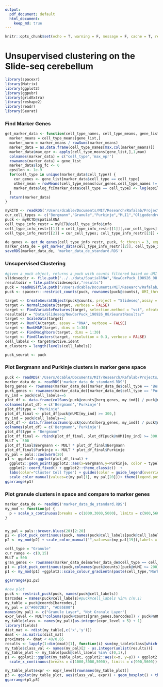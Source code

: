 ```yaml
---
output:  
  pdf_document: default
  html_document:
    keep_md: true
---
```


```r
knitr::opts_chunk$set(echo = T, warning = F, message = F, cache = T, results = 'hide')
```

# Unsupervised clustering on the Slide-seq cerebellum

```r
library(spacexr)
library(Matrix)
library(ggplot2)
library(ggpubr)
library(gridExtra)
library(reshape2)
library(readr)
library(Seurat)
```

### Find Marker Genes

```r

get_marker_data <- function(cell_type_names, cell_type_means, gene_list) {
  marker_means = cell_type_means[gene_list,]
  marker_norm = marker_means / rowSums(marker_means)
  marker_data = as.data.frame(cell_type_names[max.col(marker_means)])
  marker_data$max_epr <- apply(cell_type_means[gene_list,],1,max)
  colnames(marker_data) = c("cell_type",'max_epr')
  rownames(marker_data) = gene_list
  marker_data$log_fc <- 0
  epsilon <- 1e-9
  for(cell_type in unique(marker_data$cell_type)) {
    cur_genes <- gene_list[marker_data$cell_type == cell_type]
    other_mean = rowMeans(cell_type_means[cur_genes,cell_type_names != cell_type])
    marker_data$log_fc[marker_data$cell_type == cell_type] <- log(epsilon + cell_type_means[cur_genes,cell_type]) - log(epsilon + other_mean)
  }
  return(marker_data)
}

myRCTD <- readRDS('/Users/dcable/Documents/MIT/Research/Rafalab/Projects/spacexr/data/Share/scp_rctd_round2/myRCTD_cerebellum_slideseq.rds')
cur_cell_types <- c("Bergmann","Granule","Purkinje","MLI1","Oligodendrocytes")
puck <- myRCTD@spatialRNA
cell_type_info_restr = myRCTD@cell_type_info$info
cell_type_info_restr[[1]] = cell_type_info_restr[[1]][,cur_cell_types]
cell_type_info_restr[[2]] = cur_cell_types; cell_type_info_restr[[3]] = length(cur_cell_types)

de_genes <- get_de_genes(cell_type_info_restr, puck, fc_thresh = 3, expr_thresh = .0001, MIN_OBS = 3)
marker_data_de = get_marker_data(cell_type_info_restr[[2]], cell_type_info_restr[[1]], de_genes)
saveRDS(marker_data_de, 'marker_data_de_standard.RDS')
```

### Unsupervised Clustering

```r
#given a puck object, returns a puck with counts filtered based on UMI threshold and gene list
slideseqdir <- file.path("../../data/SpatialRNA",'NewCerPuck_190926_08')
resultsdir = file.path(slideseqdir,"results")
puck = readRDS(file.path("/Users/dcable/Documents/MIT/Research/Rafalab/Projects/spacexr/data/Share/scp_rctd_round2", "puckCropped_cerebellum_slideseq.RDS"))
puck <- spacexr:::restrict_counts(puck, rownames(puck@counts), UMI_thresh = 100)

target <- CreateSeuratObject(puck@counts, project = "Slideseq",assay = "RNA",min.cells = 0,min.features = 0,names.field = 1,names.delim = "_",meta.data = NULL)
target <- NormalizeData(target, verbose = FALSE)
target <- FindVariableFeatures(target, selection.method = "vst", nfeatures = 2000, verbose = FALSE)
resultsdir = "Data/Slideseq/NewCerPuck_190926_08/SeuratResults/"
target <- ScaleData(target)
target <- RunPCA(target, assay = "RNA", verbose = FALSE)
target <- RunUMAP(target, dims = 1:30)
target <- FindNeighbors(target, dims = 1:30)
target <- FindClusters(target, resolution = 0.3, verbose = FALSE)
cell_labels <- target@active.ident
n_clusters = length(levels(cell_labels))

puck_seurat <- puck
```

### Plot Bergmann and Purkinje clusters in marker gene space

```r
puck <- readRDS('/Users/dcable/Documents/MIT/Research/Rafalab/Projects/spacexr/AnalysisPaper/Results2/puck_seurat.rds')
marker_data_de <- readRDS('marker_data_de_standard.RDS')
berg_genes <- rownames(marker_data_de)[marker_data_de$cell_type == "Bergmann"]
purk_genes <- rownames(marker_data_de)[marker_data_de$cell_type == "Purkinje"]
my_ind = puck@cell_labels==5
plot_df <- data.frame(colSums(puck@counts[berg_genes, my_ind]) / puck@nUMI[my_ind], colSums(puck@counts[purk_genes, my_ind]) / puck@nUMI[my_ind])
colnames(plot_df) = c('Bergmann','Purkinje')
plot_df$type = "Purkinje"
plot_df_final <- plot_df[puck@nUMI[my_ind] >= 300,]
my_ind = puck@cell_labels==2
plot_df <- data.frame(colSums(puck@counts[berg_genes, my_ind]) / puck@nUMI[my_ind], colSums(puck@counts[purk_genes, my_ind]) / puck@nUMI[my_ind])
colnames(plot_df) = c('Bergmann','Purkinje')
plot_df$type = "Bergmann"
plot_df_final <- rbind(plot_df_final, plot_df[puck@nUMI[my_ind] >= 300,])
MULT <- 500
plot_df_final$Bergmann <- MULT * plot_df_final$Bergmann
plot_df_final$Purkinje <- MULT * plot_df_final$Purkinje
my_pal = pals::coolwarm(20)
p1 <- ggplot2::ggplot(plot_df_final) + 
  ggplot2::geom_point(ggplot2::aes(x=Bergmann,y=Purkinje, color = type),alpha = 0.2,size=1) + 
  ggplot2::coord_fixed() + ggplot2::theme_classic()  +
  labs(color="Cluster Cell Type") + guides(color = guide_legend(override.aes = list(size = 3,alpha=1))) + 
  scale_color_manual(values=c(my_pal[1], my_pal[20]))+ theme(legend.position="top") + xlab('Bergmann Markers') + ylab('Purkinje Markers') + scale_x_continuous(breaks = c(0,30,60), limits = c(0,60)) + scale_y_continuous(breaks = c(0,20,40), limits = c(0,40))
ggarrange(p1)
```

### Plot granule clusters in space and compare to marker genes

```r
marker_data_de <- readRDS('marker_data_de_standard.RDS')
my_mod <- function(p) {
  p + scale_x_continuous(breaks = c(1000,3000,5000), limits = c(900,5600)) + scale_y_continuous(breaks = c(1000,3000,5000), limits = c(1000,4900))+ theme(legend.position="top") + geom_segment(aes(x = 1300, y = 1700, xend = 1684.6, yend = 1700), color = "black")+  theme(axis.title.x=element_blank(),axis.text.x=element_blank(),axis.ticks.x=element_blank(), axis.title.y=element_blank(),axis.text.y=element_blank(),axis.ticks.y=element_blank())
}


my_pal = pals::brewer.blues(20)[2:20]
p2 <- plot_puck_continuous(puck, names(puck@cell_labels[puck@cell_labels == 0 | puck@cell_labels == 1]),  factor(puck@nUMI/puck@nUMI), ylimit = c(0,1))
p2 <- my_mod(p2) + scale_color_manual("",values=c(my_pal[19]),labels = c("Granule Clusters"))  + guides(color = guide_legend(override.aes = list(size = 3,alpha=1)))

cell_type = "Granule"
cur_range <- c(0,15)
MULT = 500
gran_genes <- rownames(marker_data_de[marker_data_de$cell_type == cell_type,])
p1 <- plot_puck_continuous(puck,colnames(puck@counts)[puck@nUMI >= 200],MULT*colSums(puck@counts[gran_genes,])/puck@nUMI, ylimit = cur_range)
p1 <- my_mod(p1) +ggplot2::scale_colour_gradientn(paste(cell_type,"Markers"), colors = my_pal, limits = cur_range, breaks = cur_range)
 
ggarrange(p1,p2)

#new plot
puck <- restrict_puck(puck, names(puck@cell_labels))
barcodes = names(puck@cell_labels)#puck@cell_labels %in% c(0,1)
my_table = puck@coords[barcodes,]
my_pal = c("#0072B2", "#D55E00")
names(my_pal) <- c("Granule Layer", "Not Granule Layer")
expr_level <- MULT*colSums(puck@counts[gran_genes,barcodes]) / puck@nUMI[barcodes]
my_table$class <- names(my_pal)[as.integer(expr_level < 5) + 1]
library(fields)
dist_mat <- rdist(my_table[,c('x','y')])
dmat <- as.matrix(dist_mat)
proximate <- dmat < 40/0.65
results <- lapply(1:dim(dmat)[1], function(i) sum(my_table$class[which(proximate[i,])] == "Granule Layer") > 5)
my_table$class_val <- names(my_pal)[2 - as.integer(unlist(results))]
my_table_plot <- my_table[puck@cell_labels %in% c(0,1),]
p1 <- ggplot2::ggplot(my_table_plot, ggplot2::aes(x=x, y=y)) + ggplot2::geom_point(ggplot2::aes(size = .1, shape=19,color=class_val)) + ggplot2::scale_color_manual("",values = my_pal)+ ggplot2::scale_shape_identity() + ggplot2::theme_classic() + ggplot2::scale_size_identity() + coord_fixed() + theme(legend.position="top")+ guides(colour = guide_legend(override.aes = list(size=2)))+ 
  scale_x_continuous(breaks = c(1000,3000,5000), limits = c(900,5600)) + scale_y_continuous(breaks = c(1000,3000,5000), limits = c(1000,4900))+ geom_segment(aes(x = 1300, y = 1700, xend = 1684.6, yend = 1700), color = "black")+  theme(axis.title.x=element_blank(),axis.text.x=element_blank(),axis.ticks.x=element_blank(), axis.title.y=element_blank(),axis.text.y=element_blank(),axis.ticks.y=element_blank())

my_table_plot$expr <- expr_level[rownames(my_table_plot)]
p3 <- ggplot(my_table_plot, aes(class_val, expr)) + geom_boxplot() + theme_classic() + xlab('') + ylab('Granule Marker Expression') #+ scale_x_discrete(breaks = c('Correct', 'Incorrect'), labels = c('Granule Layer','Not Granule Layer')) #granule marker correct incorrect
ggarrange(p1,p3)
```
